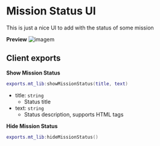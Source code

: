 # Mission Status UI
This is just a nice UI to add with the status of some mission

**Preview**
![imagem](https://github.com/user-attachments/assets/1ebd4d13-9cc3-45ec-a7eb-0b3184112270)

## Client exports
**Show Mission Status**
```lua copy
exports.mt_lib:showMissionStatus(title, text)
```
- title: `string`
    - Status title
- text: `string`
    - Status description, supports HTML tags

**Hide Mission Status**
```lua copy
exports.mt_lib:hideMissionStatus()
```